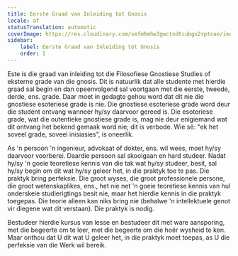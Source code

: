 ```yaml
---
title: Eerste Graad van Inleiding tot Gnosis
locale: af
statusTranslation: automatic
coverImage: https://res.cloudinary.com/xmfm6mhw3gwctndtcubgx2rptnae/image/upload/v1741354450/small_cover_introduccion_a_la_gnosis_57a3fc8d72.webp
sidebar:
    label: Eerste Graad van Inleiding tot Gnosis
    order: 1
---
```

Este is die graad van inleiding tot die Filosofiese Gnostiese Studies of eksterne grade van die gnosis. Dit is natuurlik dat alle studente met hierdie graad sal begin en dan opeenvolgend sal voortgaan met die eerste, tweede, derde, ens. grade. Daar moet in gedagte gehou word dat dit nie die gnostiese esoteriese grade is nie. Die gnostiese esoteriese grade word deur die student ontvang wanneer hy/sy daarvoor gereed is. Die esoteriese grade, wat die outentieke gnostiese grade is, mag nie deur enigiemand wat dit ontvang het bekend gemaak word nie; dit is verbode. Wie sê: "ek het soveel grade, soveel inisiasies", is oneerlik.

As 'n persoon 'n ingenieur, advokaat of dokter, ens. wil wees, moet hy/sy daarvoor voorberei. Daardie persoon sal skoolgaan en hard studeer. Nadat hy/sy 'n goeie teoretiese kennis van die tak wat hy/sy studeer, besit, sal hy/sy begin om dit wat hy/sy geleer het, in die praktyk toe te pas. Die praktyk bring perfeksie. Die groot wyses, die groot professionele persone, die groot wetenskaplikes, ens., het nie net 'n goeie teoretiese kennis van hul onderskeie studierigtings besit nie, maar het hierdie kennis in die praktyk toegepas. Die teorie alleen kan niks bring nie (behalwe 'n intellektuele genot vir diegene wat dit verstaan). Die praktyk is nodig.

Bestudeer hierdie kursus van lesse en bestudeer dit met ware aansporing, met die begeerte om te leer, met die begeerte om die hoër wysheid te ken. Maar onthou dat U dit wat U geleer het, in die praktyk moet toepas, as U die perfeksie van die Werk wil bereik.
